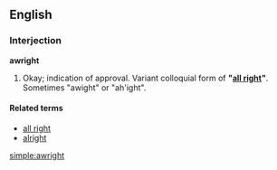 ==English==

===Interjection===
'''awright'''

# {{context|slang|informal}} Okay; indication of approval.  Variant colloquial form of '''"[[all right]]"'''. Sometimes "awight" or "ah'ight".

====Related terms====
* [[all right]]
* [[alright]]

[[simple:awright]]
